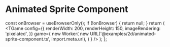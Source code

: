 # Animated Sprite Component


  const onBrowser = useBrowserOnly();
  if (!onBrowser) {
    return null;
  }
  return (
    <TGame
      config={{
        renderWidth: 200,
        renderHeight: 150,
        imageRendering: 'pixelated',
      }}
      game={
        new Worker(
          new URL('@examples/2d/animated-sprite-component.ts', import.meta.url),
        )
      }
    />
  );
};

<Game />
